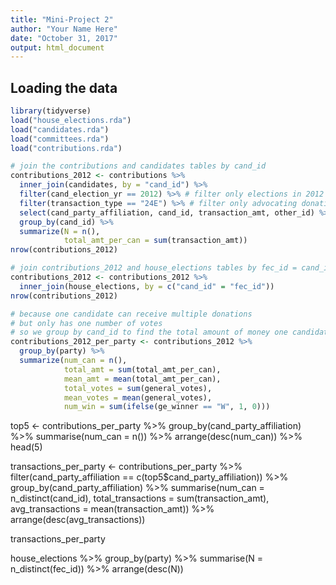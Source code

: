 ```yaml
---
title: "Mini-Project 2"
author: "Your Name Here"
date: "October 31, 2017"
output: html_document
---
```

## Loading the data

```r
library(tidyverse)
load("house_elections.rda")
load("candidates.rda")
load("committees.rda")
load("contributions.rda")
```

```r
# join the contributions and candidates tables by cand_id
contributions_2012 <- contributions %>% 
  inner_join(candidates, by = "cand_id") %>%
  filter(cand_election_yr == 2012) %>% # filter only elections in 2012
  filter(transaction_type == "24E") %>% # filter only advocating donations
  select(cand_party_affiliation, cand_id, transaction_amt, other_id) %>%
  group_by(cand_id) %>%
  summarize(N = n(),
            total_amt_per_can = sum(transaction_amt))
nrow(contributions_2012)
```

```r
# join contributions_2012 and house_elections tables by fec_id = cand_id
contributions_2012 <- contributions_2012 %>%
  inner_join(house_elections, by = c("cand_id" = "fec_id"))
nrow(contributions_2012)
```

```r
# because one candidate can receive multiple donations
# but only has one number of votes
# so we group by cand_id to find the total amount of money one candidate received
contributions_2012_per_party <- contributions_2012 %>%
  group_by(party) %>%
  summarize(num_can = n(),
            total_amt = sum(total_amt_per_can),
            mean_amt = mean(total_amt_per_can),
            total_votes = sum(general_votes), 
            mean_votes = mean(general_votes),
            num_win = sum(ifelse(ge_winner == "W", 1, 0))) 
```


top5 <- contributions_per_party %>% 
  group_by(cand_party_affiliation) %>% 
  summarise(num_can = n()) %>%
  arrange(desc(num_can)) %>%
  head(5)

transactions_per_party <- contributions_per_party %>% 
  filter(cand_party_affiliation == c(top5$cand_party_affiliation)) %>%
  group_by(cand_party_affiliation) %>%
  summarise(num_can = n_distinct(cand_id), 
            total_transactions = sum(transaction_amt),
            avg_transactions = mean(transaction_amt)) %>%
  arrange(desc(avg_transactions))

transactions_per_party

house_elections %>% 
  group_by(party) %>%
  summarise(N = n_distinct(fec_id)) %>%
  arrange(desc(N))

